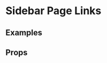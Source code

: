 
<Meta title="2 Pattern Library/Slices/Article Grid" component={ArticleGrid} />

# Sidebar Page Links
 
 
## Examples

<Preview>
    <Story name="Multiple Articles with first highlighted">
        <div style={{
            padding: "10px",
            maxWidth: "1000px",
            margin: "0 auto"
        }}>
            <ArticleGrid articles={[...demoArticles, ...demoArticles, ...demoArticles, ...demoArticles, ...demoArticles, ...demoArticles, ...demoArticles.slice(0, 2)]} firstHighlighted />
        </div>
    </Story>
</Preview>

<Preview>
    <Story name="Multiple Articles without first highlighted">
        <div style={{
            padding: "10px",
            maxWidth: "1000px",
            margin: "0 auto"
        }}>
            <ArticleGrid articles={[...demoArticles, ...demoArticles, ...demoArticles, ...demoArticles, ...demoArticles, ...demoArticles, ...demoArticles]} />
        </div>
    </Story>
</Preview>

<Preview>
    <Story name="Multiple Articles limited to 3 with load more">
        <div style={{
            padding: "10px",
            maxWidth: "1000px",
            margin: "0 auto"
        }}>
            <ArticleGrid limitArticles articles={[...demoArticles, ...demoArticles]} />
        </div>
    </Story>
</Preview>

<Preview>
    <Story name="Multiple Articles with first highlighted no grey background">
        <div style={{
            padding: "10px",
            maxWidth: "1000px",
            margin: "0 auto"
        }}>
            <ArticleGrid articles={[...demoArticles, ...demoArticles, ...demoArticles, ...demoArticles, ...demoArticles, ...demoArticles, ...demoArticles.slice(0, 2)]} firstHighlighted pageWithSideBar={true}>
                <ArticleGrid articles={false} skeletons={3} pageWithSideBar={true} />
            </ArticleGrid>
        </div>
    </Story>
</Preview>

<Preview>
    <Story name="Three Articles with title and CTA">
        <div style={{
            padding: "10px",
            maxWidth: "1000px",
            margin: "0 auto"
        }}>
            <ArticleGrid articles={[...demoArticles]} optionalTitle="Latest articles" optionalCTALink="http://google.com" optionalCTATitle="View all articles" />
        </div>
    </Story>
</Preview>

<Preview>
    <Story name="1 Article">
        <div style={{
            padding: "10px",
            maxWidth: "1000px",
            margin: "0 auto"
        }}>
            <ArticleGrid articles={[demoArticles[0]]} />
        </div>
    </Story>
</Preview>

<Preview>
    <Story name="2 Articles">
        <div style={{
            padding: "10px",
            maxWidth: "1000px",
            margin: "0 auto"
        }}>
            <ArticleGrid articles={demoArticles.slice(0, 2)} />
        </div>
    </Story>
</Preview>

<Preview>
    <Story name="3 Articles">
        <div style={{
            padding: "10px",
            maxWidth: "1000px",
            margin: "0 auto"
        }}>
            <ArticleGrid articles={demoArticles.slice(0, 3)} />
        </div>
    </Story>
</Preview>

<Preview>
    <Story name="4 Articles">
        <div style={{
            padding: "10px",
            maxWidth: "1000px",
            margin: "0 auto"
        }}>
            <ArticleGrid articles={[...demoArticles.slice(0, 4)]} />
        </div>
    </Story>
</Preview>

<Preview>
    <Story name="5 Articles">
        <div style={{
            padding: "10px",
            maxWidth: "1000px",
            margin: "0 auto"
        }}>
            <ArticleGrid articles={[...demoArticles.slice(0, 5)]} />
        </div>
    </Story>
</Preview>

<Preview>
    <Story name="6 Articles">
        <div style={{
            padding: "10px",
            maxWidth: "1000px",
            margin: "0 auto"
        }}>
            <ArticleGrid articles={[...demoArticles.slice(0, 6)]} />
        </div>
    </Story>
</Preview>

<Preview>
    <Story name="Loading">
        <div style={{
            padding: "10px",
            maxWidth: "1000px",
            margin: "0 auto"
        }}>
            <ArticleGrid articles={false} />
        </div>
    </Story>
</Preview>

<Preview>
    <Story name="Loading with limit">
        <div style={{
            padding: "10px",
            maxWidth: "1000px",
            margin: "0 auto"
        }}>
            <ArticleGrid articles={false} skeletons={3} />
        </div>
    </Story>
</Preview>


<Preview>
    <Story name="Example of loading state">
        <div style={{
            padding: "10px",
            maxWidth: "1000px",
            margin: "0 auto"
        }}>
            <ArticleGrid articles={[...demoArticles, ...demoArticles, ...demoArticles, ...demoArticles, ...demoArticles, ...demoArticles, ...demoArticles.slice(0, 2)]} firstHighlighted pageWithSideBar={true}>
                <ArticleGrid articles={false} skeletons={3} pageWithSideBar={true} />
            </ArticleGrid>
        </div>
    </Story>
</Preview>

## Props 

<Props of={ArticleGrid} />
